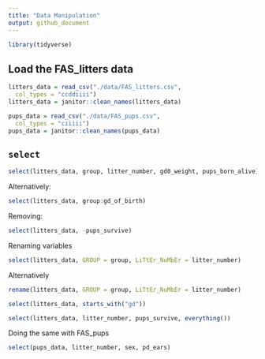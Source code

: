 ```yaml
---
title: "Data Manipulation"
output: github_document
---
```



```r
library(tidyverse)
```

## Load the FAS_litters data 

```r
litters_data = read_csv("./data/FAS_litters.csv",
  col_types = "ccddiiii")
litters_data = janitor::clean_names(litters_data)

pups_data = read_csv("./data/FAS_pups.csv",
  col_types = "ciiiii")
pups_data = janitor::clean_names(pups_data)
```
## `select`

```r
select(litters_data, group, litter_number, gd0_weight, pups_born_alive)
```
Alternatively:

```r
select(litters_data, group:gd_of_birth)
```

Removing:

```r
select(litters_data, -pups_survive)
```

Renaming variables

```r
select(litters_data, GROUP = group, LiTtEr_NuMbEr = litter_number)
```
Alternatively

```r
rename(litters_data, GROUP = group, LiTtEr_NuMbEr = litter_number)
```

```r
select(litters_data, starts_with("gd"))
```

```r
select(litters_data, litter_number, pups_survive, everything())
```

Doing the same with FAS_pups

```r
select(pups_data, litter_number, sex, pd_ears)
```

